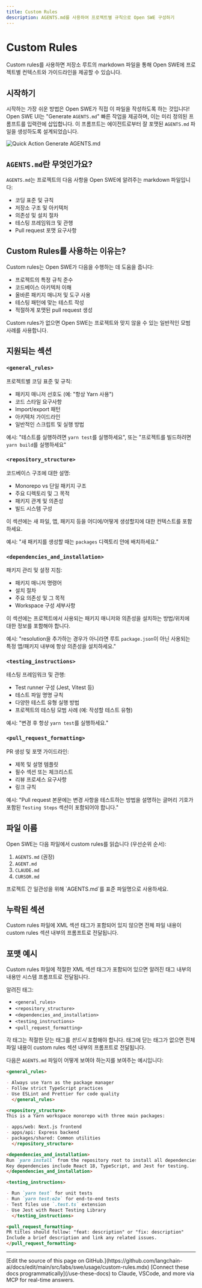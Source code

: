 ```yaml
---
title: Custom Rules
description: AGENTS.md를 사용하여 프로젝트별 규칙으로 Open SWE 구성하기
---
```


# Custom Rules

Custom rules를 사용하면 저장소 루트의 markdown 파일을 통해 Open SWE에 프로젝트별 컨텍스트와 가이드라인을 제공할 수 있습니다.

## 시작하기

시작하는 가장 쉬운 방법은 Open SWE가 직접 이 파일을 작성하도록 하는 것입니다! Open SWE UI는 "Generate `AGENTS.md`" 빠른 작업을 제공하며, 이는 미리 정의된 프롬프트를 입력란에 삽입합니다. 이 프롬프트는 에이전트로부터 잘 포맷된 `AGENTS.md` 파일을 생성하도록 설계되었습니다.

![Quick Action Generate AGENTS.md](/images/quick_action_generate_agents_md.png)

## `AGENTS.md`란 무엇인가요?

`AGENTS.md`는 프로젝트의 다음 사항을 Open SWE에 알려주는 markdown 파일입니다:

- 코딩 표준 및 규칙
- 저장소 구조 및 아키텍처
- 의존성 및 설치 절차
- 테스팅 프레임워크 및 관행
- Pull request 포맷 요구사항

## Custom Rules를 사용하는 이유는?

Custom rules는 Open SWE가 다음을 수행하는 데 도움을 줍니다:

- 프로젝트의 특정 규칙 준수
- 코드베이스 아키텍처 이해
- 올바른 패키지 매니저 및 도구 사용
- 테스팅 패턴에 맞는 테스트 작성
- 적절하게 포맷된 pull request 생성

Custom rules가 없으면 Open SWE는 프로젝트와 맞지 않을 수 있는 일반적인 모범 사례를 사용합니다.

## 지원되는 섹션

### `<general_rules>`

프로젝트별 코딩 표준 및 규칙:

- 패키지 매니저 선호도 (예: "항상 Yarn 사용")
- 코드 스타일 요구사항
- Import/export 패턴
- 아키텍처 가이드라인
- 일반적인 스크립트 및 실행 방법

예시: "테스트를 실행하려면 `yarn test`를 실행하세요", 또는 "프로젝트를 빌드하려면 `yarn build`를 실행하세요"

### `<repository_structure>`

코드베이스 구조에 대한 설명:

- Monorepo vs 단일 패키지 구조
- 주요 디렉토리 및 그 목적
- 패키지 관계 및 의존성
- 빌드 시스템 구성

이 섹션에는 새 파일, 앱, 패키지 등을 어디에/어떻게 생성할지에 대한 컨텍스트를 포함하세요.

예시: "새 패키지를 생성할 때는 `packages` 디렉토리 안에 배치하세요."

### `<dependencies_and_installation>`

패키지 관리 및 설정 지침:

- 패키지 매니저 명령어
- 설치 절차
- 주요 의존성 및 그 목적
- Workspace 구성 세부사항

이 섹션에는 프로젝트에서 사용되는 패키지 매니저와 의존성을 설치하는 방법/위치에 대한 정보를 포함해야 합니다.

예시: "resolution을 추가하는 경우가 아니라면 루트 `package.json`이 아닌 사용되는 특정 앱/패키지 내부에 항상 의존성을 설치하세요."

### `<testing_instructions>`

테스팅 프레임워크 및 관행:

- Test runner 구성 (Jest, Vitest 등)
- 테스트 파일 명명 규칙
- 다양한 테스트 유형 실행 방법
- 프로젝트의 테스팅 모범 사례 (예: 작성할 테스트 유형)

예시: "변경 후 항상 `yarn test`를 실행하세요."

### `<pull_request_formatting>`

PR 생성 및 포맷 가이드라인:

- 제목 및 설명 템플릿
- 필수 섹션 또는 체크리스트
- 리뷰 프로세스 요구사항
- 링크 규칙

예시: "Pull request 본문에는 변경 사항을 테스트하는 방법을 설명하는 글머리 기호가 포함된 `Testing Steps` 섹션이 포함되어야 합니다."

## 파일 이름

Open SWE는 다음 파일에서 custom rules를 읽습니다 (우선순위 순서):

1. `AGENTS.md` (권장)
2. `AGENT.md`
3. `CLAUDE.md`
4. `CURSOR.md`

<Note>
  프로젝트 간 일관성을 위해 `AGENTS.md`를 표준 파일명으로 사용하세요.
</Note>

## 누락된 섹션

Custom rules 파일에 XML 섹션 태그가 포함되어 있지 않으면 전체 파일 내용이 custom rules 섹션 내부의 프롬프트로 전달됩니다.

## 포맷 예시

Custom rules 파일에 적절한 XML 섹션 태그가 포함되어 있으면 알려진 태그 내부의 내용만 시스템 프롬프트로 전달됩니다.

알려진 태그:
- `<general_rules>`
- `<repository_structure>`
- `<dependencies_and_installation>`
- `<testing_instructions>`
- `<pull_request_formatting>`

각 태그는 적절한 닫는 태그를 _반드시_ 포함해야 합니다. 태그에 닫는 태그가 없으면 전체 파일 내용이 custom rules 섹션 내부의 프롬프트로 전달됩니다.

다음은 `AGENTS.md` 파일이 어떻게 보여야 하는지를 보여주는 예시입니다:

```markdown
<general_rules>

- Always use Yarn as the package manager
- Follow strict TypeScript practices
- Use ESLint and Prettier for code quality
  </general_rules>

<repository_structure>
This is a Yarn workspace monorepo with three main packages:

- apps/web: Next.js frontend
- apps/api: Express backend
- packages/shared: Common utilities
  </repository_structure>

<dependencies_and_installation>
Run `yarn install` from the repository root to install all dependencies.
Key dependencies include React 18, TypeScript, and Jest for testing.
</dependencies_and_installation>

<testing_instructions>

- Run `yarn test` for unit tests
- Run `yarn test:e2e` for end-to-end tests
- Test files use `.test.ts` extension
- Use Jest with React Testing Library
  </testing_instructions>

<pull_request_formatting>
PR titles should follow: "feat: description" or "fix: description"
Include a brief description and link any related issues.
</pull_request_formatting>
```

---

<Callout icon="pen-to-square" iconType="regular">
    [Edit the source of this page on GitHub.](https://github.com/langchain-ai/docs/edit/main/src/labs/swe/usage/custom-rules.mdx)
</Callout>
<Tip icon="terminal" iconType="regular">
    [Connect these docs programmatically](/use-these-docs) to Claude, VSCode, and more via MCP for    real-time answers.
</Tip>
